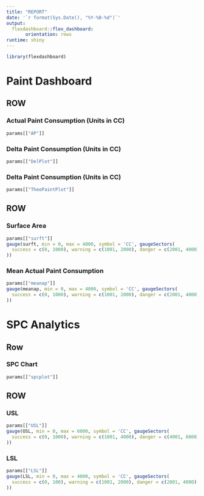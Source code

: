 ```yaml
---
title: "REPORT"
date: '`r format(Sys.Date(), "%Y-%B-%d")`'
output:
  flexdashboard::flex_dashboard:
       orientation: rows
runtime: shiny
---
```

```r
library(flexdashboard)
```

Paint Dashboard {data-icon="fa-globe"}
=============================

ROW {data-height=800}
-------------------------------------

### Actual Paint Consumption (Units in CC) 
```r
params[["AP"]]
```


### Delta Paint Consumption (Units in CC)
```r
params[["DelPlot"]]
```


### Delta Paint Consumption (Units in CC)
```r
params[["TheoPaintPlot"]]
```


ROW {data-height=300}
-------------------------------------

### Surface Area
```r
params[["surft"]]
gauge(surft, min = 0, max = 4000, symbol = 'CC', gaugeSectors(
  success = c(0, 1000), warning = c(1001, 2000), danger = c(2001, 4000)
))
```


### Mean Actual Paint Consumption
```r
params[["meanap"]]
gauge(meanap, min = 0, max = 4000, symbol = 'CC', gaugeSectors(
  success = c(0, 1000), warning = c(1001, 2000), danger = c(2001, 4000)
))
```

SPC Analytics {data-icon="fa-globe"}
=============================

Row {data-height=800}
-------------------------------------

### SPC Chart
```r
params[["spcplot"]]
```

ROW {data-height=300}
-------------------------------------

### USL
```r
params[["USL"]]
gauge(USL, min = 0, max = 6000, symbol = 'CC', gaugeSectors(
  success = c(0, 1000), warning = c(1001, 4000), danger = c(4001, 6000)
))
```

### LSL
```r
params[["LSL"]]
gauge(LSL, min = 0, max = 4000, symbol = 'CC', gaugeSectors(
  success = c(0, 100), warning = c(1001, 2000), danger = c(2001, 4000)
))
```
